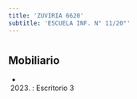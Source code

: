 ```yaml
---
title: 'ZUVIRIA 6620'
subtitle: 'ESCUELA INF. N° 11/20°'
---
```


#


## Mobiliario

*  (2023) : Escritorio 3 



